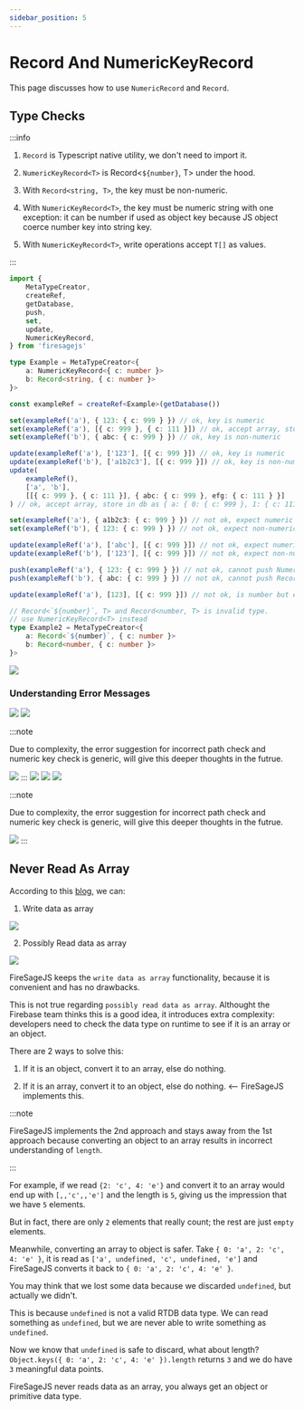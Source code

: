 ```yaml
---
sidebar_position: 5
---
```


# Record And NumericKeyRecord

This page discusses how to use `NumericRecord` and `Record`.


## Type Checks

:::info

1. `Record` is Typescript native utility, we don't need to import it.

2. `NumericKeyRecord<T>` is Record<`${number}`, T> under the hood.

3. With `Record<string, T>`, the key must be non-numeric.

4. With `NumericKeyRecord<T>`, the key must be numeric string with one exception: it can be number if used as object key because JS object coerce number key into string key.

5. With `NumericKeyRecord<T>`, write operations accept `T[]` as values.

:::

```ts
import {
	MetaTypeCreator,
	createRef,
	getDatabase,
	push,
	set,
	update,
	NumericKeyRecord,
} from 'firesagejs'

type Example = MetaTypeCreator<{
	a: NumericKeyRecord<{ c: number }>
	b: Record<string, { c: number }>
}>

const exampleRef = createRef<Example>(getDatabase())

set(exampleRef('a'), { 123: { c: 999 } }) // ok, key is numeric
set(exampleRef('a'), [{ c: 999 }, { c: 111 }]) // ok, accept array, store in db as { 0:{ c: 999 }, 1:{ c: 111 } }
set(exampleRef('b'), { abc: { c: 999 } }) // ok, key is non-numeric

update(exampleRef('a'), ['123'], [{ c: 999 }]) // ok, key is numeric
update(exampleRef('b'), ['a1b2c3'], [{ c: 999 }]) // ok, key is non-numeric
update(
	exampleRef(),
	['a', 'b'],
	[[{ c: 999 }, { c: 111 }], { abc: { c: 999 }, efg: { c: 111 } }]
) // ok, accept array, store in db as { a: { 0: { c: 999 }, 1: { c: 111 } }, b: { abc: { c: 999 }, efg: { c: 111 } }

set(exampleRef('a'), { a1b2c3: { c: 999 } }) // not ok, expect numeric key
set(exampleRef('b'), { 123: { c: 999 } }) // not ok, expect non-numeric key

update(exampleRef('a'), ['abc'], [{ c: 999 }]) // not ok, expect numeric key
update(exampleRef('b'), ['123'], [{ c: 999 }]) // not ok, expect non-numeric key

push(exampleRef('a'), { 123: { c: 999 } }) // not ok, cannot push NumericKeyRecord<T>
push(exampleRef('b'), { abc: { c: 999 } }) // not ok, cannot push Record<string, T>

update(exampleRef('a'), [123], [{ c: 999 }]) // not ok, is number but expect numeric string

// Record<`${number}`, T> and Record<number, T> is invalid type.
// use NumericKeyRecord<T> instead
type Example2 = MetaTypeCreator<{
	a: Record<`${number}`, { c: number }>
	b: Record<number, { c: number }>
}>
```

<Image
	src="/firesage/numeric1.png"
	text="how to use `NumericRecord` and `Record"
/>

### Understanding Error Messages

<Image src="/firesage/numeric2.png" text="expect numeric key" />

<Image src="/firesage/numeric3.png" text="expect non-numeric key" />

:::note

Due to complexity, the error suggestion for incorrect path check and numeric key check is generic,
will give this deeper thoughts in the futrue.

<Image src="/firesage/numeric4.png" text="expect numeric key" />
:::

<Image src="/firesage/numeric5.png" text="expect non-numeric key" />

<Image src="/firesage/numeric6.png" text="cannot push NumericKeyRecord<T>" />

<Image src="/firesage/numeric7.png" text="cannot push Record<string, T>" />

:::note

Due to complexity, the error suggestion for incorrect path check and numeric key check is generic,
will give this deeper thoughts in the futrue.

<Image
	src="/firesage/numeric8.png"
	text="received number but expect numeric string"
/>
:::

## Never Read As Array

According to this [blog](https://firebase.blog/posts/2014/04/best-practices-arrays-in-firebase), we can:

1. Write data as array

<Image src="/firesage/numeric9.png" text="store data as array" />

2. Possibly Read data as array

<Image src="/firesage/numeric10.png" text="possibly read data as array" />

FireSageJS keeps the `write data as array` functionality, because it is convenient and has no drawbacks.

This is not true regarding `possibly read data as array`. Althought the Firebase team thinks this is a good idea, it introduces extra complexity: developers need to check the data type on runtime to see if it is an array or an object.

There are 2 ways to solve this:

1. If it is an object, convert it to an array, else do nothing.

2. If it is an array, convert it to an object, else do nothing. <-- FireSageJS implements this.

:::note

FireSageJS implements the 2nd approach and stays away from the 1st approach because converting an object to an array results in incorrect understanding of `length`.

:::

For example, if we read `{2: 'c', 4: 'e'}` and convert it to an array would end up with `[,,'c',,'e']` and the length is `5`, giving us the impression that we have `5` elements.

But in fact, there are only `2` elements that really count; the rest are just `empty` elements.

Meanwhile, converting an array to object is safer. Take `{ 0: 'a', 2: 'c', 4: 'e' }`, it is read as `['a', undefined, 'c', undefined, 'e']` and FireSageJS converts it back to `{ 0: 'a', 2: 'c', 4: 'e' }`.

You may think that we lost some data because we discarded `undefined`, but actually we didn't.

This is because `undefined` is not a valid RTDB data type. We can read something as `undefined`, but we are never able to write something as `undefined`.

Now we know that `undefined` is safe to discard, what about length? `Object.keys({ 0: 'a', 2: 'c', 4: 'e' }).length` returns `3` and we do have `3` meaningful data points.

FireSageJS never reads data as an array, you always get an object or primitive data type.
